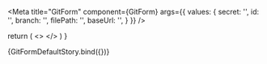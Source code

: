 

<Meta 
  title="GitForm" 
  component={GitForm} 
  args={{
    values: {
      secret: '',
      id: '',
      branch: '',
      filePath: '',
      baseUrl: '',
    }
  }}
/>

<ArgsTable of={GitForm}/>

  return (
    <>
    <GitForm values={args.values}/>
    </>
  )
}

<Canvas>
  <Story name="Default">
    {GitFormDefaultStory.bind({})}
  </Story>
</Canvas>